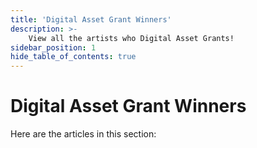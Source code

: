 ---
title: 'Digital Asset Grant Winners'
description: >-
    View all the artists who Digital Asset Grants!
sidebar_position: 1
hide_table_of_contents: true
---


# Digital Asset Grant Winners

Here are the articles in this section:

<div class="cards-display">
  <Card
        title='Dr. Bill'
        linkUrl='./dr-bill'
        imageUrl={require('/static/img/drbill.png').default}
        descriptionText='Learn about Dr. Bill'
    />
  <Card
        title='Lurk'
        linkUrl='./lurk'
        imageUrl={require('/static/img/lurk.jpeg').default}
        descriptionText='Learn about Lurk'
    />
  <Card
        title='Morph'
        linkUrl='./morph'
        imageUrl={require('/static/img/morph.png').default}
        descriptionText='Learn about Morph'
    />
    <Card
        title='TocoDeco'
        linkUrl='./tocodeco'
        imageUrl={require('/static/img/tocodeco.jpeg').default}
        descriptionText='Learn about TocoDeco'
    />
    <Card
        title='Crown and Palette'
        linkUrl='./crown-and-palette'
        imageUrl={require('/static/img/crown-and-palette.png').default}
        descriptionText='Learn about Crown and Palette'
    />
    <Card
        title='Sarisa Kojima'
        linkUrl='./sarisa-kojima'
        imageUrl={require('/static/img/sarisa-kojima.jpeg').default}
        descriptionText='Learn about Sarisa Kojima'
    />
    <Card
        title='J3nn1 B33'
        linkUrl='./j3nn1b33'
        imageUrl={require('/static/img/j3nn1b33.png').default}
        descriptionText='Learn about J3nn1 B33'
    />
    <Card
        title='Lau'
        linkUrl='./lau'
        imageUrl={require('/static/img/lau.jpeg').default}
        descriptionText='Learn about Lau'
    />
    <Card
        title='Medamac'
        linkUrl='./medamac'
        imageUrl={require('/static/img/medamac.png').default}
        descriptionText='Learn about Medamac'
    />
    <Card
        title='Dmitry Martovsky'
        linkUrl='./dmitry-martovsky'
        imageUrl={require('/static/img/dmitrymartovsky.png').default}
        descriptionText='Learn about Dmitry Martovsky'
    />
    <Card
        title='NikiLe'
        linkUrl='./nikile'
        imageUrl={require('/static/img/nikile.png').default}
        descriptionText='Learn about NikiLe'
    />
    <Card
        title='Uber Flux'
        linkUrl='./uberflux'
        imageUrl={require('/static/img/uberflux.png').default}
        descriptionText='Learn about Uber Flux'
    />
</div>

